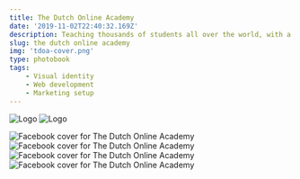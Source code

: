 ```yaml
---
title: The Dutch Online Academy
date: '2019-11-02T22:40:32.169Z'
description: Teaching thousands of students all over the world, with a team of 2 focusing on quality content and nothing else.
slug: the dutch online academy
img: 'tdoa-cover.png'
type: photobook
tags:
    - Visual identity
    - Web development
    - Marketing setup
---
```



<Row>

![Logo][photo0]
![Logo][photo1]

</Row>

![Facebook cover for The Dutch Online Academy][photo2]
![Facebook cover for The Dutch Online Academy][photo3]
![Facebook cover for The Dutch Online Academy][photo4]
![Facebook cover for The Dutch Online Academy][photo5]

[photo0]: tdoa-cover.png 'Facebook Cover'
[photo2]: slide1.png 'Facebook Cover'
[photo1]: slide2.png 'Facebook Cover'
[photo3]: tdoa-orange-full.png 'Facebook Cover'
[photo4]: slide4.png 'Facebook Cover'
[photo5]: tdoa-white-orange.png 'Facebook Cover'
